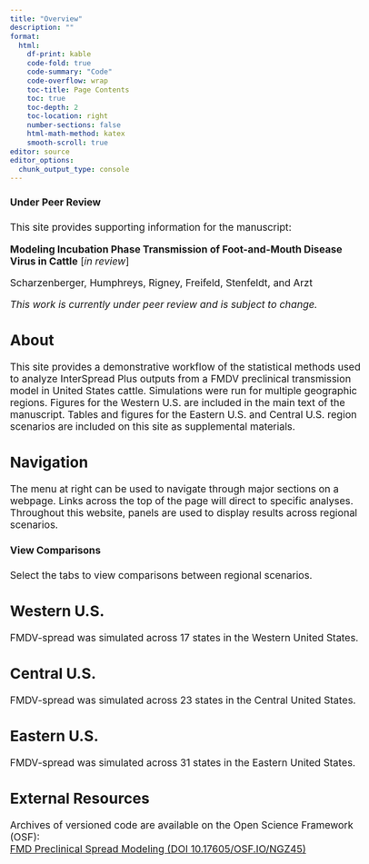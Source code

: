 ```yaml
---
title: "Overview"
description: ""
format:
  html: 
    df-print: kable
    code-fold: true
    code-summary: "Code"
    code-overflow: wrap
    toc-title: Page Contents
    toc: true
    toc-depth: 2
    toc-location: right
    number-sections: false
    html-math-method: katex
    smooth-scroll: true
editor: source
editor_options: 
  chunk_output_type: console
---
```


```{=html}
<style type="text/css">

body, td {
   font-size: 13pt;
}
code.r{
  font-size: 9pt;
}
pre {
  font-size: 11pt
}
</style>
```

::: {.callout-important icon="true"}
#### Under Peer Review

This site provides supporting information for the manuscript:

**Modeling Incubation Phase Transmission of Foot-and-Mouth Disease Virus in Cattle** [*in review*]

Scharzenberger, Humphreys, Rigney, Freifeld, Stenfeldt, and Arzt

*This work is currently under peer review and is subject to change.*
:::

## About
This site provides a demonstrative workflow of the statistical methods used to analyze InterSpread Plus outputs from a FMDV preclinical transmission model in United States cattle. Simulations were run for multiple geographic regions. Figures for the Western U.S. are included in the main text of the manuscript. Tables and figures for the Eastern U.S. and Central U.S. region scenarios are included on this site as supplemental materials.

## Navigation
The menu at right can be used to navigate through major sections on a webpage. Links across the top of the page will direct to specific analyses. Throughout this website, panels are used to display results across regional scenarios.

::: {.callout-tip icon=true}
#### View Comparisons

Select the tabs to view comparisons between regional scenarios.

:::

::: panel-tabset
## Western U.S.
FMDV-spread was simulated across 17 states in the Western United States.

## Central U.S.
FMDV-spread was simulated across 23 states in the Central United States.

## Eastern U.S.
FMDV-spread was simulated across 31 states in the Eastern United States.

:::

## External Resources  
Archives of versioned code are available on the Open Science Framework (OSF):   
[FMD Preclinical Spread Modeling (DOI 10.17605/OSF.IO/NGZ45)](https://osf.io/ngz45/) 
